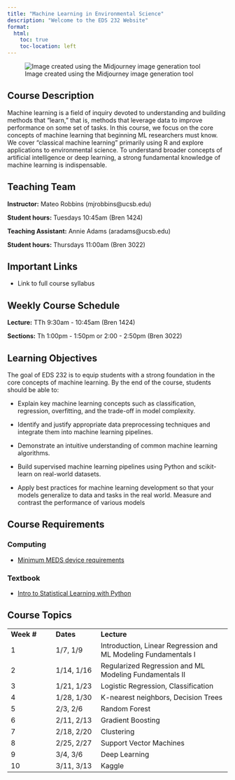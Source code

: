 ```yaml
---
title: "Machine Learning in Environmental Science"
description: "Welcome to the EDS 232 Website"
format:
  html:
    toc: true
    toc-location: left
---
```


![Image created using the Midjourney image generation tool](img/MLRobotLearnBanner.png)

## Course Description

Machine learning is a field of inquiry devoted to understanding and building methods that "learn," that is, methods that leverage data to improve performance on some set of tasks. In this course, we focus on the core concepts of machine learning that beginning ML researchers must know. We cover "classical machine learning" primarily using R and explore applications to environmental science. To understand broader concepts of artificial intelligence or deep learning, a strong fundamental knowledge of machine learning is indispensable.

## Teaching Team

**Instructor:** Mateo Robbins (mjrobbins\@ucsb.edu)

**Student hours:** Tuesdays 10:45am (Bren 1424)

**Teaching Assistant:** Annie Adams (aradams\@ucsb.edu)

**Student hours:** Thursdays 11:00am (Bren 3022)

## Important Links

-   Link to full course syllabus

## Weekly Course Schedule

**Lecture:** TTh 9:30am - 10:45am (Bren 1424)

**Sections:** Th 1:00pm - 1:50pm or 2:00 - 2:50pm (Bren 3022)

## Learning Objectives

The goal of EDS 232 is to equip students with a strong foundation in the core concepts of machine learning. By the end of the course, students should be able to:

-   Explain key machine learning concepts such as classification, regression, overfitting, and the trade-off in model complexity.

-   Identify and justify appropriate data preprocessing techniques and integrate them into machine learning pipelines.

-   Demonstrate an intuitive understanding of common machine learning algorithms.

-   Build supervised machine learning pipelines using Python and scikit-learn on real-world datasets.

-   Apply best practices for machine learning development so that your models generalize to data and tasks in the real world. Measure and contrast the performance of various models

## Course Requirements

### Computing

-   [Minimum MEDS device requirements](https://ucsb-meds.github.io/computer_reqs.html)

### Textbook

-   [Intro to Statistical Learning with Python](https://www.statlearning.com/)

## Course Topics

|             |            |                                                                |
|---------------|---------------|------------------------------------------|
| **Week \#** | **Dates**  | **Lecture**                                                    |
| 1           | 1/7, 1/9   | Introduction, Linear Regression and ML Modeling Fundamentals I |
| 2           | 1/14, 1/16 | Regularized Regression and ML Modeling Fundamentals II         |
| 3           | 1/21, 1/23 | Logistic Regression, Classification                            |
| 4           | 1/28, 1/30 | K-nearest neighbors, Decision Trees                            |
| 5           | 2/3, 2/6   | Random Forest                                                  |
| 6           | 2/11, 2/13 | Gradient Boosting                                              |
| 7           | 2/18, 2/20 | Clustering                                                     |
| 8           | 2/25, 2/27 | Support Vector Machines                                        |
| 9           | 3/4, 3/6   | Deep Learning                                                  |
| 10          | 3/11, 3/13 | Kaggle                                                         |
